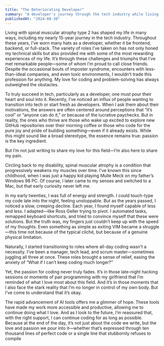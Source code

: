 ```yaml
---
title: "The Deteriorating Developer"
summary: "A developer's journey through the tech industry while living with spinal muscular atrophy type 2, highlighting the passion for coding and the challenges posed by a progressive condition."
publishedAt: "2024-08-30"
---
```


Living with spinal muscular atrophy type 2 has shaped my life in many ways, including my nearly 15-year journey in the tech industry. Throughout these years, I’ve worn many hats as a developer, whether it be frontend, backend, or full-stack. The variety of roles I’ve taken on has not only honed my technical skills but also provided me with some of the most rewarding experiences of my life. It’s through these challenges and triumphs that I’ve met remarkable people—some of whom I’m proud to call close friends. Despite the occasional bouts of imposter syndrome, encounters with less-than-ideal companies, and even toxic environments, I wouldn’t trade this profession for anything. My love for coding and problem-solving has always outweighed the obstacles.

To truly succeed in tech, particularly as a developer, one must pour their heart and soul into it. Recently, I’ve noticed an influx of people wanting to transition into tech or start fresh as developers. When I ask them about their motivations, the answers are often centered around perceptions that “it’s cool” or “anyone can do it,” or because of the lucrative paychecks. But in reality, the ones who thrive are those who wake up excited to explore new GitHub repositories over their morning coffee or those who code for the pure joy and pride of building something—even if it already exists. While this might sound like a broad stereotype, the essence remains true: passion is the key ingredient.

But I’m not just writing to share my love for this field—I’m also here to share my pain.

Circling back to my disability, spinal muscular atrophy is a condition that progressively weakens my muscles over time. I’ve known this since childhood, when I was just a happy kid playing Mulle Meck on my father’s Windows 98 PC. Of course, I later came to my senses and switched to a Mac, but that early curiosity never left me.

In my early twenties, I was full of energy and strength. I could touch-type my code late into the night, feeling unstoppable. But as the years passed, I noticed a slow, creeping decline. Each year, I found myself capable of less and less. I adapted—like Ross Geller trying to pivot. I automated tasks, remapped keyboard shortcuts, and tried to convince myself that these were solutions. But the truth was, my fingers just couldn’t keep up with the speed of my thoughts. Even something as simple as exiting VIM became a struggle—this time not because of the typical cliché, but because of a genuine physical limitation.

Naturally, I started transitioning to roles where all-day coding wasn’t a necessity. I’ve been a manager, tech lead, and scrum master—sometimes juggling all three at once. These roles brought a sense of relief, easing the anxiety of “What if I can’t keep coding much longer?”

Yet, the passion for coding never truly fades. It’s in those late-night hacking sessions or moments of pair programming with my girlfriend that I’m reminded of what I love most about this field. And it’s in those moments that I also face the stark reality that I’m no longer in control of my own body. But I’ve come to understand that it’s okay. 

The rapid advancement of AI tools offers me a glimmer of hope. These tools have made my work more accessible and productive, allowing me to continue doing what I love. And as I look to the future, I’m reassured that, with the right support, I can continue coding for as long as possible. Because at the end of the day, it’s not just about the code we write, but the love and passion we pour into it—whether that’s expressed through ten thousand lines of perfect code or a single line that stubbornly refuses to compile